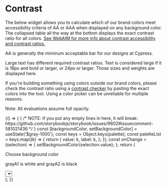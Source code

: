 

# Contrast

<Meta title="Intro/Contrast" />

The below widget allows you to calculate which of our brand colors meet accessibility criteria of AA or AAA when displayed on any background color. The collapsed table all the way at the bottom displays the exact contrast ratio for all colors. [See WebAIM for more info about contrast accessibility and contrast ratios.](https://webaim.org/articles/contrast/)

AA is generally the minimum acceptable bar for our designs at Cypress.

Large text has different required contrast ratios. Text is considered large if it is 18px and bold or larger, or 24px or larger. Those sizes and weights are displayed here.

If you're building something using colors outside our brand colors, please check the contrast ratio using a [contrast checker](https://webaim.org/resources/contrastchecker/) by pasting the exact colors into the tool. Using a color picker can be unreliable for multiple reasons.

Note: All evaluations assume full opacity.

<Preview>
  <Story name="Contrast">
    {() => {
      {
        /* NOTE: if you put any empty lines in here, it will break: https://github.com/storybookjs/storybook/issues/9602#issuecomment-581021436 */
      }
      const [backgroundColor, setBackgroundColor] = useState('$gray-1000');
      const keys = Object.keys(palette);
      const paletteList = keys.map((k) => {
        return {
          value: k,
          label: k,
        };
      });
      const onChange = (selection) => {
        setBackgroundColor(selection.value);
      };
      return (
        <div>
          <div
            style={{
              border: `2px solid ${palette['$jade-400']}`,
              marginBottom: '48px',
            }}
          >
            <p>Choose background color</p>
            <p>grayA1 is white and grayA2 is black</p>
            <Select
              options={paletteList}
              defaultValue={{ value: '$gray-1000', label: '$gray-1000' }}
              onChange={onChange}
            />
          </div>
          <div>
            <Contrast background={backgroundColor} />
            <ContrastFullTable background={backgroundColor} />
          </div>
        </div>
      );
    }}
  </Story>
</Preview>
